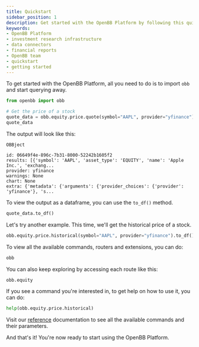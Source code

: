 ```yaml
---
title: Quickstart
sidebar_position: 1
description: Get started with the OpenBB Platform by following this quickstart guide for the Python interface.
keywords:
- OpenBB Platform
- investment research infrastructure
- data connectors
- financial reports
- OpenBB team
- quickstart
- getting started
---
```



<HeadTitle title="Quickstart | OpenBB Docs" />

To get started with the OpenBB Platform, all you need to do is to import `obb` and start querying away.

```python
from openbb import obb

# Get the price of a stock
quote_data = obb.equity.price.quote(symbol="AAPL", provider="yfinance")
quote_data
```

The output will look like this:

```console
OBBject

id: 06649f4e-896c-7b31-8000-52242b1605f2
results: [{'symbol': 'AAPL', 'asset_type': 'EQUITY', 'name': 'Apple Inc.', 'exchang...
provider: yfinance
warnings: None
chart: None
extra: {'metadata': {'arguments': {'provider_choices': {'provider': 'yfinance'}, 's...
```

To view the output as a dataframe, you can use the `to_df()` method.

```python
quote_data.to_df()
```

Let's try another example. This time, we'll get the historical price of a stock.

```python
obb.equity.price.historical(symbol="AAPL", provider="yfinance").to_df()
```

To view all the available commands, routers and extensions, you can do:

```python
obb
```

You can also keep exploring by accessing each route like this:

```python
obb.equity
```

If you see a command you're interested in, to get help on how to use it, you can do:

```python
help(obb.equity.price.historical)
```

Visit our [reference](/platform/reference) documentation to see all the available commands and their parameters.

And that's it! You're now ready to start using the OpenBB Platform.